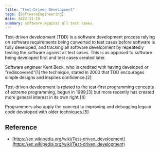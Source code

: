 ```yaml
---
title: "Test-Driven Development"
tags: [SoftwareEngineering]
date: 2022-11-19
summary: software against all test cases.
---
```


Test-driven development (TDD) is a software development process relying on
software requirements being converted to test cases before software is fully
developed, and tracking all software development by repeatedly testing the
software against all test cases. This is as opposed to software being
developed first and test cases created later.

Software engineer Kent Beck, who is credited with having developed or
"rediscovered"[1] the technique, stated in 2003 that TDD encourages simple
designs and inspires confidence.[2]

Test-driven development is related to the test-first programming concepts of
extreme programming, begun in 1999,[3] but more recently has created more
general interest in its own right.[4]

Programmers also apply the concept to improving and debugging legacy code
developed with older techniques.[5]

## Reference

- [https://en.wikipedia.org/wiki/Test-driven_development](https://en.wikipedia.org/wiki/Test-driven_development)